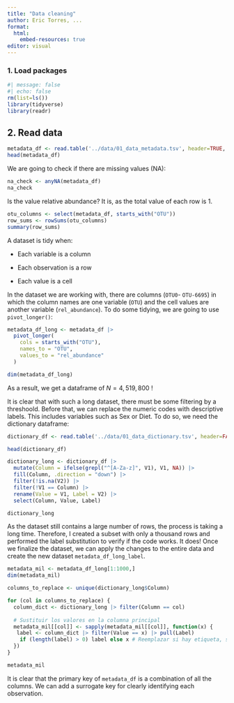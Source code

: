 ```yaml
---
title: "Data cleaning"
author: Eric Torres, ...
format:
  html:
    embed-resources: true
editor: visual
---
```


### 1. Load packages

```r
#| message: false 
#| echo: false
rm(list=ls())
library(tidyverse) 
library(readr)
```

## 2. Read data

```r
metadata_df <- read.table('../data/01_data_metadata.tsv', header=TRUE, sep='\t')
head(metadata_df)
```

We are going to check if there are missing values (NA):

```r
na_check <- anyNA(metadata_df)
na_check
```

Is the value relative abundance? It is, as the total value of each row is 1.

```r
otu_columns <- select(metadata_df, starts_with("OTU"))
row_sums <- rowSums(otu_columns)
summary(row_sums)
```

A dataset is tidy when:

-   Each variable is a column

-   Each observation is a row

-   Each value is a cell

In the dataset we are working with, there are columns (`OTU0`- `OTU-6695`) in which the column names are one variable (`OTU`) and the cell values are another variable (`rel_abundance`). To do some tidying, we are going to use `pivot_longer()`:

```r
metadata_df_long <- metadata_df |> 
  pivot_longer(
    cols = starts_with("OTU"), 
    names_to = "OTU", 
    values_to = "rel_abundance"
  )

dim(metadata_df_long)
```

As a result, we get a dataframe of $N = 4,519,800$ !

It is clear that with such a long dataset, there must be some filtering by a threshoold. Before that, we can replace the numeric codes with descriptive labels. This includes variables such as Sex or Diet. To do so, we need the dictionary dataframe:

```r
dictionary_df <- read.table('../data/01_data_dictionary.tsv', header=FALSE, sep='\t')
```

```r
head(dictionary_df)
```

```r
dictionary_long <- dictionary_df |> 
  mutate(Column = ifelse(grepl("^[A-Za-z]", V1), V1, NA)) |> 
  fill(Column, .direction = "down") |> 
  filter(!is.na(V2)) |> 
  filter(!V1 == Column) |> 
  rename(Value = V1, Label = V2) |> 
  select(Column, Value, Label)
```

```r
dictionary_long
```

As the dataset still contains a large number of rows, the process is taking a long time. Therefore, I created a subset with only a thousand rows and performed the label substitution to verify if the code works. It does! Once we finalize the dataset, we can apply the changes to the entire data and create the new dataset `metadata_df_long_label`.

```r
metadata_mil <- metadata_df_long[1:1000,]
dim(metadata_mil)
```

```r
columns_to_replace <- unique(dictionary_long$Column)

for (col in columns_to_replace) {
  column_dict <- dictionary_long |> filter(Column == col)
    
  # Sustituir los valores en la columna principal
  metadata_mil[[col]] <- sapply(metadata_mil[[col]], function(x) {
   label <- column_dict |> filter(Value == x) |> pull(Label)
    if (length(label) > 0) label else x # Reemplazar si hay etiqueta, sino mantener original
  })
}
```

```r
metadata_mil
```

It is clear that the primary key of `metadata_df` is a combination of all the columns. We can add a surrogate key for clearly identifying each observation.
